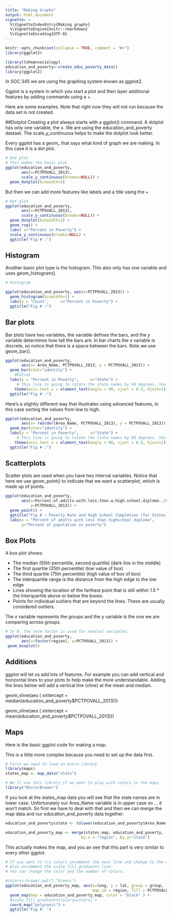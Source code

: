 ```yaml
---
title: "Making Graphs"
output: html_document
vignette: >
  %\VignetteIndexEntry{Making graphs}
  %\VignetteEngine{knitr::rmarkdown}
  %\VignetteEncoding{UTF-8}
---
```

```r
knitr::opts_chunk$set(collapse = TRUE, comment = "#>")
library(ggplot2)
```

```r

library(lehmansociology)
education_and_poverty<-create_educ_poverty_data()
library(ggplot2)

```
In SOC 345 we are using the graphing system known as ggplot2.

Ggplot is a system in which you start a plot and then layer additional features by adding 
commands using a +.

Here are some examples.  Note that right now they will not run because the data set is not created.


##Dotplot
Creating a plot always starts with a  ggplot()  command.
A dotplot has only one variable, the x. 
We are using the education_and_poverty dataset.
The scale_y_continuous helps to make the dotplot look better.

Every ggplot has a geom_  that says what kind of graph we are making.  In this case it is a dot plot.

````r
# Dot plot
# This makes the basic plot
ggplot(education_and_poverty,
       aes(x=PCTPOVALL_2013),
       scale_y_continuous(breaks=NULL)) +
  geom_dotplot(binwidth=1) 

````

But then we can add more features like labels and a title using the +

````r
# Dot plot
ggplot(education_and_poverty,
       aes(x=PCTPOVALL_2013),
       scale_y_continuous(breaks=NULL)) +
  geom_dotplot(binwidth=1) +
  geom_rug() +
  labs( x="Percent in Poverty") +
  scale_y_continuous(breaks=NULL) +
  ggtitle("Fig # :")

````

## Histogram

Another basic plot type is the histogram. 
This also only has one variable and uses geom_histogram().

````r
# Histogram

ggplot(education_and_poverty, aes(x=PCTPOVALL_2013)) +
  geom_histogram(binwidth=1) +
  labs(y = "Count",     x="Percent in Poverty") +
  ggtitle("Fig # :")

````

## Bar plots
Bar plots have two variables, the  variable defines the bars, and the y variable determines how tall the bars are.
In bar charts the x variable is discrete, so notice that there is a space between the bars.
Note we use geom_bar().

```r

ggplot(education_and_poverty, 
       aes(x= Area_Name, PCTPOVALL_2013, y = PCTPOVALL_2013)) +
  geom_bar(stat="identity") +
    #Extras
  labs(y = "Percent in Poverty",     x="State") +
     # This line is going to rotate the state names by 90 degrees. You can try other values.
    theme(axis.text.x = element_text(angle = 90, vjust = 0.5, hjust=1)) +
  ggtitle("Fig # :")

```

Here's a slightly different way that illustrates using advanced features, in this case sorting the values from low to high.
```r

ggplot(education_and_poverty, 
       aes(x= reorder(Area_Name, PCTPOVALL_2013), y = PCTPOVALL_2013)) +
  geom_bar(stat="identity") +
  labs(y = "Percent in Poverty",     x="State") +
     # This line is going to rotate the state names by 90 degrees. You can try other values.
    theme(axis.text.x = element_text(angle = 90, vjust = 0.5, hjust=1)) +
  ggtitle("Fig # :")

```


## Scatterplots


Scatter plots are used when you have two interval variables.
Notice that here we use geom_point() to indicate that we want a scatterplot, which is made up of points. 

```r
ggplot(education_and_poverty,
       aes(x=Percent.of.adults.with.less.than.a.high.school.diploma..2009.2013,
           y=PCTPOVALL_2013)) +
  geom_point() +
  ggtitle("Fig # : Poverty Rate and High School Completion (for States)") +
  labs(x = "Percent of adults with less than highschool diploma",  
       y="Percent of population in poverty") 
```

## Box Plots
A box plot shows: 

 * The median (50th percentile, second quartile) (dark line in the middle)
 * The first quartile (25th percentile) (low value of box)
 * The third quartile (75th percentile) (high value of box of box)
 * The interquartile range is the distance from the high edge to the low edge
 * Lines showing the location of the farthest point that is still within  1.5 * the Interquartile above or below the boxes.
 * Points for individual outliers that are beyond the lines. These are usually considered outliers.
 
The x variable represents the groups and the y variable is the one we are comparing across groups.
 
```r

# In R, the term factor is used for nominal variables.
ggplot(education_and_poverty, 
       aes(x=factor(region), y=PCTPOVALL_2013)) +
 geom_boxplot()

```

## Additions

ggplot will let us add lots of features. 
For example you can add vertical and horizontal lines to your plots to help make the more understandable.
Adding the lines below will add a vertical line (vline) at the mean and median.

   geom_vline(aes ( xintercept  = median(education_and_poverty$PCTPOVALL_2013)))
 
   geom_vline(aes ( xintercept  = mean(education_and_poverty$PCTPOVALL_2013)))  


## Maps

Here is the basic ggplot code for making a map.

This is a little more complex because you need to set up the data first.
```r
# First we need to load an extra library
library(maps)
states_map <- map_data("state")

# We'll use this library if we want to play with colors in the maps
library("RColorBrewer")

```
If you look at the states_map data you will see that the state names are in lower case.
Unfortunately our Area_Name variable is in upper case so ... it won't match.  So first we have to deal with that and then we can merge the map data and our education_and_poverty data together.

```r

education_and_poverty$state <- tolower(education_and_poverty$Area_Name)

education_and_poverty_map <- merge(states_map, education_and_poverty, 
                                 by.x = "region", by.y="state")

```


This actually makes the map, and you an see that this part is very similar to every other ggplot.

```r
# If you want to try colors uncomment the next line and change to the color you want.
# Also uncomment the scale_fill_gradientn line.
# You can change the color and the number of colors.

#colors<-brewer.pal(7,"Greens")
ggplot(education_and_poverty_map, aes(x=long, y = lat, group = group, 
                                      map_id = region, fill = PCTPOVALL_2013)) +
  geom_map(map = education_and_poverty_map, color = "black" ) +
  #scale_fill_gradientn(colors=colors) +
  coord_map("polyconic") +
  ggtitle("Fig #: ")

```


